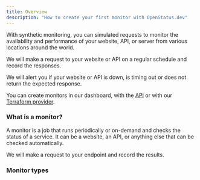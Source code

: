 ```yaml
---
title: Overview
description: "How to create your first monitor with OpenStatus.dev"
---
```



With synthetic monitoring, you can simulated requests to monitor the availability and performance of
your website, API, or server from various locations around the world.

We will make a request to your website or API on a regular schedule and record the
responses.

We will alert you if your website or API is down, is timing out or does not return the expected response.

You can create monitors in our dashboard, with the [API](https://api.openstatus.dev/v1#tag/monitor/POST/monitor) or with our [Terraform provider](/tools/terraform).


### What is a monitor?

A monitor is a job that runs periodically or on-demand and checks the status of a service. It
can be a website, an API, or anything else that can be checked automatically.

We will make a request to your endpoint and record the results.

### Monitor types

<CardGrid>
    <LinkCard
        title="HTTP Monitor"
        href="/monitoring/type/http"
    />
    <LinkCard
        title="TCP Monitor"
        href="/monitoring/type/tcp"
    />
</CardGrid>
